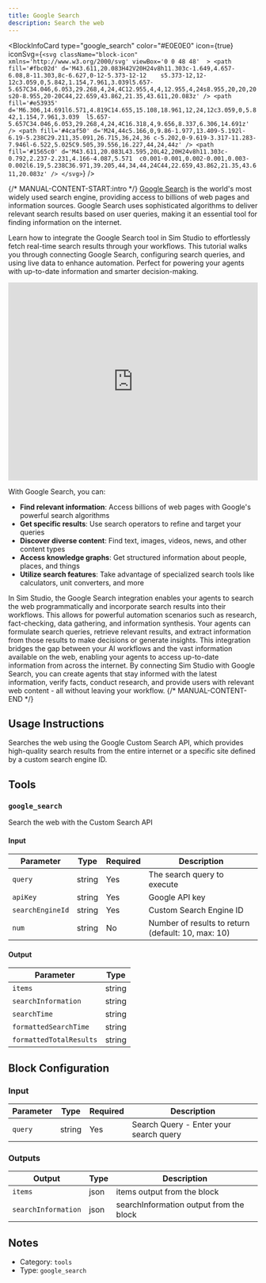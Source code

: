 ```yaml
---
title: Google Search
description: Search the web
---
```



<BlockInfoCard 
  type="google_search"
  color="#E0E0E0"
  icon={true}
  iconSvg={`<svg className="block-icon"  xmlns='http://www.w3.org/2000/svg' viewBox='0 0 48 48'  >
      <path
        fill='#fbc02d'
        d='M43.611,20.083H42V20H24v8h11.303c-1.649,4.657-6.08,8-11.303,8c-6.627,0-12-5.373-12-12	s5.373-12,12-12c3.059,0,5.842,1.154,7.961,3.039l5.657-5.657C34.046,6.053,29.268,4,24,4C12.955,4,4,12.955,4,24s8.955,20,20,20	s20-8.955,20-20C44,22.659,43.862,21.35,43.611,20.083z'
      />
      <path
        fill='#e53935'
        d='M6.306,14.691l6.571,4.819C14.655,15.108,18.961,12,24,12c3.059,0,5.842,1.154,7.961,3.039	l5.657-5.657C34.046,6.053,29.268,4,24,4C16.318,4,9.656,8.337,6.306,14.691z'
      />
      <path
        fill='#4caf50'
        d='M24,44c5.166,0,9.86-1.977,13.409-5.192l-6.19-5.238C29.211,35.091,26.715,36,24,36	c-5.202,0-9.619-3.317-11.283-7.946l-6.522,5.025C9.505,39.556,16.227,44,24,44z'
      />
      <path
        fill='#1565c0'
        d='M43.611,20.083L43.595,20L42,20H24v8h11.303c-0.792,2.237-2.231,4.166-4.087,5.571	c0.001-0.001,0.002-0.001,0.003-0.002l6.19,5.238C36.971,39.205,44,34,44,24C44,22.659,43.862,21.35,43.611,20.083z'
      />
    </svg>`}
/>

{/* MANUAL-CONTENT-START:intro */}
[Google Search](https://www.google.com) is the world's most widely used search engine, providing access to billions of web pages and information sources. Google Search uses sophisticated algorithms to deliver relevant search results based on user queries, making it an essential tool for finding information on the internet.

Learn how to integrate the Google Search tool in Sim Studio to effortlessly fetch real-time search results through your workflows. This tutorial walks you through connecting Google Search, configuring search queries, and using live data to enhance automation. Perfect for powering your agents with up-to-date information and smarter decision-making.

<iframe
  width="100%"
  height="400"
  src="https://www.youtube.com/embed/1B7hV9b5UMQ"
  title="Use the Google Search tool in Sim Studio"
  frameBorder="0"
  allow="accelerometer; autoplay; clipboard-write; encrypted-media; gyroscope; picture-in-picture"
  allowFullScreen
></iframe>

With Google Search, you can:

- **Find relevant information**: Access billions of web pages with Google's powerful search algorithms
- **Get specific results**: Use search operators to refine and target your queries
- **Discover diverse content**: Find text, images, videos, news, and other content types
- **Access knowledge graphs**: Get structured information about people, places, and things
- **Utilize search features**: Take advantage of specialized search tools like calculators, unit converters, and more

In Sim Studio, the Google Search integration enables your agents to search the web programmatically and incorporate search results into their workflows. This allows for powerful automation scenarios such as research, fact-checking, data gathering, and information synthesis. Your agents can formulate search queries, retrieve relevant results, and extract information from those results to make decisions or generate insights. This integration bridges the gap between your AI workflows and the vast information available on the web, enabling your agents to access up-to-date information from across the internet. By connecting Sim Studio with Google Search, you can create agents that stay informed with the latest information, verify facts, conduct research, and provide users with relevant web content - all without leaving your workflow.
{/* MANUAL-CONTENT-END */}


## Usage Instructions

Searches the web using the Google Custom Search API, which provides high-quality search results from the entire internet or a specific site defined by a custom search engine ID.



## Tools

### `google_search`

Search the web with the Custom Search API

#### Input

| Parameter | Type | Required | Description |
| --------- | ---- | -------- | ----------- |
| `query` | string | Yes | The search query to execute |
| `apiKey` | string | Yes | Google API key |
| `searchEngineId` | string | Yes | Custom Search Engine ID |
| `num` | string | No | Number of results to return \(default: 10, max: 10\) |

#### Output

| Parameter | Type |
| --------- | ---- |
| `items` | string |
| `searchInformation` | string |
| `searchTime` | string |
| `formattedSearchTime` | string |
| `formattedTotalResults` | string |



## Block Configuration

### Input

| Parameter | Type | Required | Description | 
| --------- | ---- | -------- | ----------- | 
| `query` | string | Yes | Search Query - Enter your search query |



### Outputs

| Output | Type | Description |
| ------ | ---- | ----------- |
| `items` | json | items output from the block |
| `searchInformation` | json | searchInformation output from the block |


## Notes

- Category: `tools`
- Type: `google_search`
